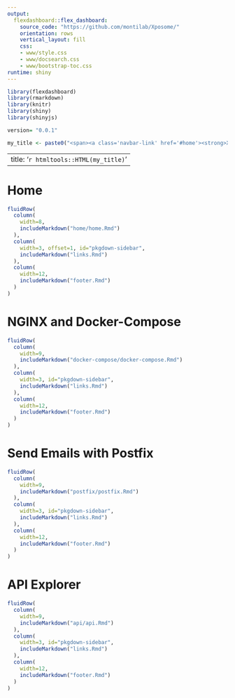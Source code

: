 ```yaml
---
output:
  flexdashboard::flex_dashboard:
    source_code: "https://github.com/montilab/Xposome/"
    orientation: rows
    vertical_layout: fill
    css:
    - www/style.css
    - www/docsearch.css
    - www/bootstrap-toc.css
runtime: shiny
---
```


```r

library(flexdashboard)
library(rmarkdown)
library(knitr)
library(shiny)
library(shinyjs)

version= "0.0.1"

my_title <- paste0("<span><a class='navbar-link' href='#home'><strong>Xposome</strong></a>&ensp;<span class='version-label label-default' data-toggle='tooltip' data-placement='bottom' title='Released version'>", version, "</span></span>")
```

---
title: '`r htmltools::HTML(my_title)`'
---

<script type="text/javascript">
    $(document).ready(function() {
        document.title = "Xposome";
    });
</script>

Home {data-icon="fa-home"}
=====================================

```r
fluidRow(
  column(
    width=8,
    includeMarkdown("home/home.Rmd")
  ),
  column(
    width=3, offset=1, id="pkgdown-sidebar",
    includeMarkdown("links.Rmd")
  ),
  column(
    width=12,
    includeMarkdown("footer.Rmd")
  )
)

```

NGINX and Docker-Compose {data-icon="fa-plug"}
=====================================  

```r

fluidRow(
  column(
    width=9,
    includeMarkdown("docker-compose/docker-compose.Rmd")
  ),
  column(
    width=3, id="pkgdown-sidebar",
    includeMarkdown("links.Rmd")
  ),
  column(
    width=12,
    includeMarkdown("footer.Rmd")
  )
)

```

Send Emails with Postfix {data-icon="fa-envelope-square"}
=====================================  

```r

fluidRow(
  column(
    width=9,
    includeMarkdown("postfix/postfix.Rmd")
  ),
  column(
    width=3, id="pkgdown-sidebar",
    includeMarkdown("links.Rmd")
  ),
  column(
    width=12,
    includeMarkdown("footer.Rmd")
  )
)

```

API Explorer {data-icon="fa-link"}
=====================================

```r

fluidRow(
  column(
    width=9,
    includeMarkdown("api/api.Rmd")
  ),
  column(
    width=3, id="pkgdown-sidebar",
    includeMarkdown("links.Rmd")
  ),
  column(
    width=12,
    includeMarkdown("footer.Rmd")
  )
)

```

